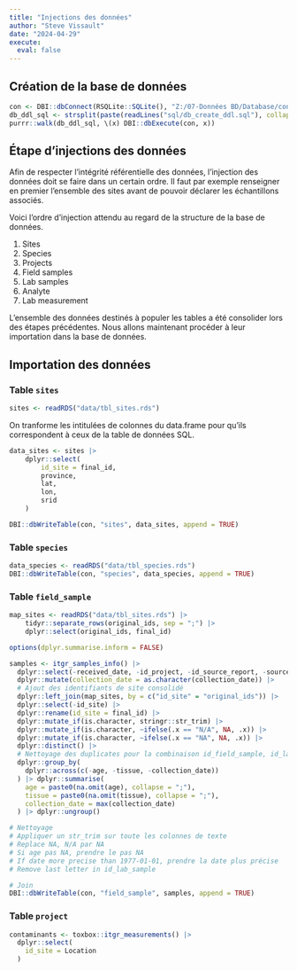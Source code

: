 ```yaml
---
title: "Injections des données"
author: "Steve Vissault"
date: "2024-04-29"
execute: 
  eval: false
---
```


## Création de la base de données
 

```R
con <- DBI::dbConnect(RSQLite::SQLite(), "Z:/07-Données BD/Database/contaminants-rlavoie-eccc.sqlite")
db_ddl_sql <- strsplit(paste(readLines("sql/db_create_ddl.sql"), collapse = "\n"), ";\n")[[1]]
purrr::walk(db_ddl_sql, \(x) DBI::dbExecute(con, x))
```

## Étape d'injections des données

Afin de respecter l'intégrité référentielle des données, l'injection des données doit se faire dans un certain ordre. Il faut par exemple renseigner en premier l'ensemble des sites avant de pouvoir déclarer les échantillons associés. 

Voici l'ordre d'injection attendu au regard de la structure de la base de données.

1. Sites
2. Species 
3. Projects
4. Field samples
5. Lab samples 
6. Analyte
7. Lab measurement

L'ensemble des données destinés à populer les tables a été consolider lors des étapes précédentes. Nous allons maintenant procéder à leur importation dans la base de données.

## Importation des données

###  Table `sites`

```R
sites <- readRDS("data/tbl_sites.rds")
```

On tranforme les intitulées de colonnes du data.frame pour qu'ils correspondent à ceux de la table de données SQL.

```R
data_sites <- sites |>
    dplyr::select(
        id_site = final_id,
        province, 
        lat,
        lon,
        srid
    )

DBI::dbWriteTable(con, "sites", data_sites, append = TRUE)
```

###  Table `species`

```R
data_species <- readRDS("data/tbl_species.rds")
DBI::dbWriteTable(con, "species", data_species, append = TRUE)
```

###  Table `field_sample`

```R
map_sites <- readRDS("data/tbl_sites.rds") |>
    tidyr::separate_rows(original_ids, sep = ";") |>
    dplyr::select(original_ids, final_id)

options(dplyr.summarise.inform = FALSE)

samples <- itgr_samples_info() |>
  dplyr::select(-received_date, -id_project, -id_source_report, -source) |>
  dplyr::mutate(collection_date = as.character(collection_date)) |>
  # Ajout des identifiants de site consolidé
  dplyr::left_join(map_sites, by = c("id_site" = "original_ids")) |>
  dplyr::select(-id_site) |>
  dplyr::rename(id_site = final_id) |>
  dplyr::mutate_if(is.character, stringr::str_trim) |>
  dplyr::mutate_if(is.character, ~ifelse(.x == "N/A", NA, .x)) |>
  dplyr::mutate_if(is.character, ~ifelse(.x == "NA", NA, .x)) |>
  dplyr::distinct() |>
  # Nettoyage des duplicates pour la combinaison id_field_sample, id_lab_sample
  dplyr::group_by(
    dplyr::across(c(-age, -tissue, -collection_date))
  ) |> dplyr::summarise(
    age = paste0(na.omit(age), collapse = ";"),
    tissue = paste0(na.omit(tissue), collapse = ";"),
    collection_date = max(collection_date)
  ) |> dplyr::ungroup()

# Nettoyage
# Appliquer un str_trim sur toute les colonnes de texte
# Replace NA, N/A par NA
# Si age pas NA, prendre le pas NA
# If date more precise than 1977-01-01, prendre la date plus précise
# Remove last letter in id_lab_sample

# Join
DBI::dbWriteTable(con, "field_sample", samples, append = TRUE)
```

### Table `project`

```R

contaminants <- toxbox::itgr_measurements() |>
  dplyr::select(
    id_site = Location
  )
```
